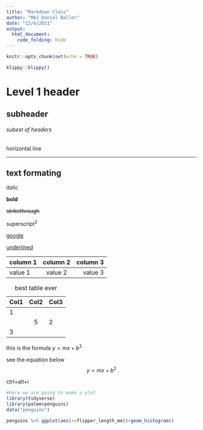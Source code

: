 ```yaml
---
title: "Markdown Class"
author: "MAJ Daniel Baller"
date: "12/6/2021"
output: 
  html_document:
    code_folding: hide
---
```


```r
knitr::opts_chunk$set(echo = TRUE)
```

```r
klippy::klippy()
```


# Level 1 header

## subheader

###### subest of headers

horizontal line

------------------------------------------------------------------------

## text formating

*italic*

**bold**

~~strikethrough~~

superscript^2^

[google](https://google.com)

[underlined]{.ul}

| column 1 | column 2 | column 3 |
|:---------|:--------:|---------:|
| value 1  | value 2  |  value 3 |

| Col1 | Col2 | Col3 |
|------|:----:|------|
| 1    |      |      |
|      |  5   | 2    |
| 3    |      |      |

: best table ever

this is the formula $y = mx+b^2$

see the equation below $$y = mx+b^2$$


ctrl+alt+i

```r
#here we are going to make a plot
library(tidyverse)
library(palmerpenguins)
data("penguins")

penguins %>% ggplot(aes(x=flipper_length_mm))+geom_histogram()
```

